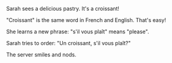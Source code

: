 Sarah sees a delicious pastry. It's a croissant!

"Croissant" is the same word in French and English. That's easy!

She learns a new phrase: "s'il vous plaît" means "please".

Sarah tries to order: "Un croissant, s'il vous plaît?"

The server smiles and nods. 